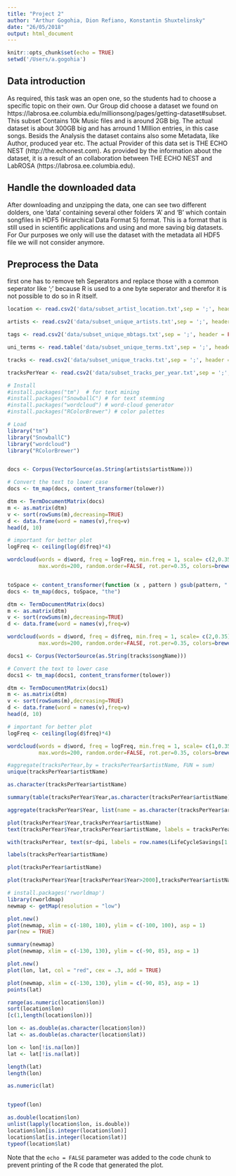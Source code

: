 ```yaml
---
title: "Project 2"
author: "Arthur Gogohia, Dion Refiano, Konstantin Shuxtelinsky"
date: "26/05/2018"
output: html_document
---
```


```r
knitr::opts_chunk$set(echo = TRUE)
setwd('/Users/a.gogohia')
```


## Data introduction
As required, this task was an open one, so the students had to choose a specific topic on their own. Our Group did choose a dataset we found on https://labrosa.ee.columbia.edu/millionsong/pages/getting-dataset#subset. This subset Contains 10k Music files and is around 2GB big. The actual dataset is about 300GB big and has arround 1 MIllion entries, in this case songs. Besids the Analysis the dataset contains also some Metadata, like Author, produced year etc. The actual Provider of this data set is THE ECHO NEST (http://the.echonest.com). As provided by the information about the dataset, it is a result of an collaboration between THE ECHO NEST and LabROSA (https://labrosa.ee.columbia.edu). 

## Handle the downloaded data
After downloading and unzipping the data, one can see two different dolders, one 'data' containing several other folders 'A' and 'B' which contain songfiles in HDF5 (Hirarchical Data Format 5) format. This is a format that is still used in scientific applications and using and more saving big datasets. For Our purposes we only will use the dataset with the metadata all HDF5 file we will not consider anymore. 


## Preprocess the Data 

first one has to remove teh Seperators <SEP> and replace those with a common seperator like ';' because R is used to a one byte seperator and therefor it is not possible to do so in R itself.
```r
location <- read.csv2('data/subset_artist_location.txt',sep = ';', header = FALSE, col.names = c('artistId', 'lat','lon',  'trackID', 'artistName'))

artists <- read.csv2('data/subset_unique_artists.txt',sep = ';', header = FALSE, col.names = c('artistId', 'V2', 'trackID', 'artistName'))

tags <- read.csv2('data/subset_unique_mbtags.txt',sep = ';', header = FALSE, col.names = c('tags'))

uni_terms <- read.table('data/subset_unique_terms.txt',sep = ';', header = FALSE, col.names = c('terms Unique' ))

tracks <- read.csv2('data/subset_unique_tracks.txt',sep = ';', header = FALSE, col.names = c('trackID','V2', 'artistName','songName'))

tracksPerYear <- read.csv2('data/subset_tracks_per_year.txt',sep = ';', header = FALSE,  col.names = c('Year', 'trackID', 'artistName','songName'))

```

```r
# Install
#install.packages("tm")  # for text mining
#install.packages("SnowballC") # for text stemming
#install.packages("wordcloud") # word-cloud generator 
#install.packages("RColorBrewer") # color palettes

# Load
library("tm")
library("SnowballC")
library("wordcloud")
library("RColorBrewer")


docs <- Corpus(VectorSource(as.String(artists$artistName)))

# Convert the text to lower case
docs <- tm_map(docs, content_transformer(tolower))

dtm <- TermDocumentMatrix(docs)
m <- as.matrix(dtm)
v <- sort(rowSums(m),decreasing=TRUE)
d <- data.frame(word = names(v),freq=v)
head(d, 10)

# important for better plot 
logFreq <- ceiling(log(d$freq)*4)

wordcloud(words = d$word, freq = logFreq, min.freq = 1, scale= c(2,0.35),
          max.words=200, random.order=FALSE, rot.per=0.35, colors=brewer.pal(8, "Dark2"))


toSpace <- content_transformer(function (x , pattern ) gsub(pattern, " ", x))
docs <- tm_map(docs, toSpace, "the")

dtm <- TermDocumentMatrix(docs)
m <- as.matrix(dtm)
v <- sort(rowSums(m),decreasing=TRUE)
d <- data.frame(word = names(v),freq=v)

wordcloud(words = d$word, freq = d$freq, min.freq = 1, scale= c(2,0.35),
          max.words=200, random.order=FALSE, rot.per=0.35, colors=brewer.pal(8, "Dark2"))


```
```r
docs1 <- Corpus(VectorSource(as.String(tracks$songName)))

# Convert the text to lower case
docs1 <- tm_map(docs1, content_transformer(tolower))

dtm <- TermDocumentMatrix(docs1)
m <- as.matrix(dtm)
v <- sort(rowSums(m),decreasing=TRUE)
d <- data.frame(word = names(v),freq=v)
head(d, 10)

# important for better plot 
logFreq <- ceiling(log(d$freq)*4)

wordcloud(words = d$word, freq = logFreq, min.freq = 1, scale= c(1,0.35),
          max.words=200, random.order=FALSE, rot.per=0.35, colors=brewer.pal(8, "Dark2"))
```


```r

#aggregate(tracksPerYear,by = tracksPerYear$artistName, FUN = sum)
unique(tracksPerYear$artistName)

as.character(tracksPerYear$artistName)

summary(table(tracksPerYear$Year,as.character(tracksPerYear$artistName)))

aggregate(tracksPerYear$Year, list(name = as.character(tracksPerYear$artistName)), sum)

plot(tracksPerYear$Year,tracksPerYear$artistName)
text(tracksPerYear$Year,tracksPerYear$artistName, labels = tracksPerYear$artistName)

with(tracksPerYear, text(sr~dpi, labels = row.names(LifeCycleSavings[1:9,]), pos = 4))

labels(tracksPerYear$artistName)

plot(tracksPerYear$artistName)

plot(tracksPerYear$Year[tracksPerYear$Year>2000],tracksPerYear$artistName[tracksPerYear$Year>2000])

```
```r
# install.packages('rworldmap')
library(rworldmap)
newmap <- getMap(resolution = "low")

plot.new()
plot(newmap, xlim = c(-180, 180), ylim = c(-100, 100), asp = 1)
par(new = TRUE)

summary(newmap)
plot(newmap, xlim = c(-130, 130), ylim = c(-90, 85), asp = 1)

plot.new()
plot(lon, lat, col = "red", cex = .3, add = TRUE)

plot(newmap, xlim = c(-130, 130), ylim = c(-90, 85), asp = 1)
points(lat)

range(as.numeric(location$lon))
sort(location$lon)
[c(1,length(location$lon))]

lon <- as.double(as.character(location$lon))
lat <- as.double(as.character(location$lat))

lon <- lon[!is.na(lon)]
lat <- lat[!is.na(lat)]

length(lat)
length(lon)

as.numeric(lat)


typeof(lon)

as.double(location$lon)
unlist(lapply(location$lon, is.double))  
location$lon[is.integer(location$lon)]
location$lat[is.integer(location$lat)]
typeof(location$lat)

```



Note that the `echo = FALSE` parameter was added to the code chunk to prevent printing of the R code that generated the plot.
